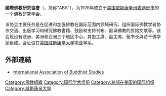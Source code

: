 {{unreferenced|time=2017-07-30T05:41:44+00:00}}
'''國際佛教研究協會'''（{{lang-en|International Association of Buddhist Studies}}，简称“ABS”），为1976年成立于[[美国|美国]][[威斯康辛州|威斯康辛州]][[麦迪逊市|麦迪逊市]]的一个佛教研究学会。

该协会主要任务是在促进和加强佛教在国际范围内领域研究、组织国际佛教学者协作交流、出版学习和研究佛教書籍、鼓励和支持刊布、翻译佛教的原始文献等。该会现设有欧洲、美洲和亚洲三个地区中心，其由主席、副主席、秘书长與若干佛学家组成。会址设在[[美国|美国]][[威斯康辛大学|威斯康辛大学]]南亚学系。

==外部連結==
*[http://www.iabsinfo.org/ International Association of Buddhist Studies] {{Wayback|url=http://www.iabsinfo.org/ |date=20201127103627 }}

{{佛教小作品}}
[[Category:佛教組織|Category:佛教組織]]
[[Category:国际学术组织|Category:国际学术组织]]
[[Category:总部在美国的国际组织|Category:总部在美国的国际组织]]
[[Category:威斯康辛大學|Category:威斯康辛大學]]